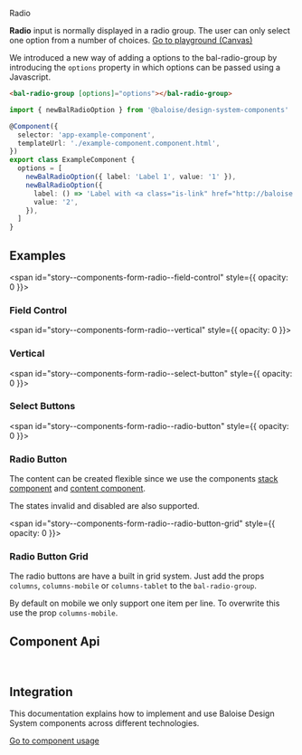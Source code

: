 
<bal-doc-banner id="story--components-form-radio--basic" >Radio</bal-doc-banner>

<bal-doc-lead>
  <b>Radio</b> input is normally displayed in a radio group. The user can only select one option from a number of
  choices.
</bal-doc-lead>

<Canvas withSource="open">
  <Story id="components-form-radio--basic" />
</Canvas>

<bal-doc-app>
  <bal-button-group class="mb-large" position="center">
    <a class="button is-primary" href="?path=/story/components-form-radio--basic">
      Go to playground (Canvas)
    </a>
    <bal-doc-code-sandbox framework="angular" template={Basic.parameters.docs.source.code}></bal-doc-code-sandbox>
    <bal-doc-code-sandbox
      framework="html"
      template={Basic.parameters.docs.source.code}
      modules="radio"
    ></bal-doc-code-sandbox>
  </bal-button-group>
</bal-doc-app>

We introduced a new way of adding a options to the bal-radio-group
by introducing the `options` property in which options can be passed using a Javascript.

```html
<bal-radio-group [options]="options"></bal-radio-group>
```

```typescript
import { newBalRadioOption } from '@baloise/design-system-components'

@Component({
  selector: 'app-example-component',
  templateUrl: './example-component.component.html',
})
export class ExampleComponent {
  options = [
    newBalRadioOption({ label: 'Label 1', value: '1' }),
    newBalRadioOption({
      label: () => 'Label with <a class="is-link" href="http://baloise.com">Link</a>',
      value: '2',
    }),
  ]
}
```

## Examples

<span id="story--components-form-radio--field-control" style={{ opacity: 0 }}></span>

### Field Control

<Canvas>
  <Story id="components-form-radio--field-control" />
</Canvas>

<span id="story--components-form-radio--vertical" style={{ opacity: 0 }}></span>

### Vertical

<Canvas>
  <Story id="components-form-radio--vertical" />
</Canvas>

<span id="story--components-form-radio--select-button" style={{ opacity: 0 }}></span>

### Select Buttons

<Canvas>
  <Story id="components-form-radio--select-button" />
</Canvas>

<span id="story--components-form-radio--radio-button" style={{ opacity: 0 }}></span>

### Radio Button

The content can be created flexible since we use the components [stack component](?path=/docs/components-layout-stack--basic) and [content component](?path=/docs/components-layout-content--basic).

The states invalid and disabled are also supported.

<Canvas>
  <Story id="components-form-radio--radio-button" />
</Canvas>

<span id="story--components-form-radio--radio-button-grid" style={{ opacity: 0 }}></span>

### Radio Button Grid

The radio buttons are have a built in grid system. Just add the props `columns`, `columns-mobile` or `columns-tablet` to the `bal-radio-group`.

By default on mobile we only support one item per line. To overwrite this use the prop `columns-mobile`.

<Canvas>
  <Story id="components-form-radio--radio-button-grid" />
</Canvas>

## Component Api


<Description markdown={readme} />
<Description markdown={radioGroup} />
<Description markdown={radioButton} />

<br />

## Integration

This documentation explains how to implement and use Baloise Design System components across different technologies.

<a class="button is-primary" href="?path=/docs/development-components--page">
  Go to component usage
</a>


<Description markdown={theming} />


<Description markdown={testing} />

<bal-doc-github link="/components/form/bal-radio/stories/bal-radio.docs.mdx"></bal-doc-github>
